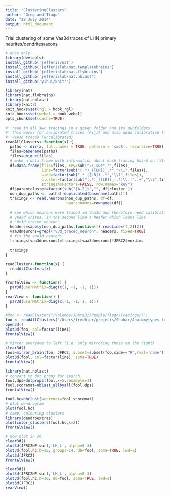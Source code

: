 ```yaml
---
title: "ClusteringClusters"
author: "Greg and Tiago"
date: "29 July 2014"
output: html_document
---
```


Trial clustering of some Vaa3d traces of LHN primary neurites/dendrites/axons

```r
# once only
library(devtools)
install_github('jefferis/nat')
install_github('jefferislab/nat.templatebrains')
install_github('jefferislab/nat.flybrains')
install_github('jefferislab/nat.nblast')
install_github('yihui/knitr')
```

```r
library(nat)
library(nat.flybrains)
library(nat.nblast)
library(knitr)
knit_hooks$set(rgl = hook_rgl)
knit_hooks$set(webgl = hook_webgl)
opts_chunk$set(cache=TRUE)
```

```r
#' read in all swc tracings in a given folder and its subfolders
#' this works for calibrated traces (Fiji) and also adds calibration for
#' Vaa3d traces (uncalibrated)
readAllClusters<-function(x) {
  paths <- dir(x, full.names = TRUE, pattern = 'swc$', recursive=TRUE)
  files=basename(paths)
  files=unique(files)
  # make a data.frame with information about each tracing based on file names
  df=data.frame(file=files, key=sub("\\.swc","",files), 
                line=factor(sub("(.*)_([LR])_.*","\\1",files)),
                side=factor(sub(".*_([LR])_.*","\\1",files)),
                cluster=factor(sub("(.*)_([LR])_(.*)\\.[^.]+","\\3",files)),
                stringsAsFactors=FALSE, row.names="key")
  df$parentcluster=factor(sub("[A-Z]+","", df$cluster ))
  non_dup_paths <- paths[!duplicated(basename(paths))]
  tracings <- read.neurons(non_dup_paths, df=df,
                           neuronnames=rownames(df))
  
  # see which neurons were traced in Vaa3d and therefore need calibrating
  # vaa3d writes, in the second line a header which looks like
  # "#v3d_traced_neuron"
  headers=sapply(non_dup_paths,function(f) readLines(f,2)[2])
  vaa3dneurons=grepl("v3d_traced_neuron", headers, fixed=TRUE)
  # fix the vaa3d neurons
  tracings[vaa3dneurons]=tracings[vaa3dneurons]*JFRC2$voxdims
  
  tracings
}

readCluster<-function(x) {
  readAllClusters(x)
}

frontalView <- function() {
  par3d(userMatrix=diag(c(1, -1, -1, 1)))
}
rearView <- function() {
  par3d(userMatrix=diag(c(-1, -1, 1, 1)))
}

```

```r
#foo <- readCluster("/Volumes/JData3/JPeople/Tiago/Tracings/7")
foo <- readAllClusters("/Users/frechter/projects/Shahar/Anatomytypes_tracing/")
open3d()
plot3d(foo, col=factor(line))
frontalView()
```

```r
# mirror everyone to left (i.e. only mirroring those on the right)
clear3d()
fool=mirror_brain(foo, JFRC2, subset=subset(foo,side=="R",rval='name'))
plot3d(fool, col=factor(line), soma=TRUE)
frontalView()
```

```r
library(nat.nblast)
# convert to dot props for search
fool.dps=dotprops(fool,k=5,resample=1)
fool.scoremat=nblast_allbyall(fool.dps)
frontalView()
```

```r
fool.hc=nhclust(scoremat=fool.scoremat)
# plot dendrogram
plot(fool.hc)
# same, colouring clusters
library(dendroextras)
plot(color_clusters(fool.hc,k=2))
frontalView()
```

```r
# now plot in 3d
clear3d()
plot3d(JFRC2NP.surf,'LH_L', alpha=0.3)
plot3d(fool.hc,h=10, groups=14, db=fool, soma=TRUE, lwd=2)
plot3d(JFRC2)
frontalView()
```

```r
clear3d()
plot3d(JFRC2NP.surf,'LH_L', alpha=0.3)
plot3d(fool.hc,h=10, db=fool, soma=TRUE, lwd=2)
plot3d(JFRC2)
rearView()
```

